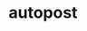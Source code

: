 # autopost


<ul className="grid grid-cols-1 md:grid-cols-2 lg:grid-cols-3 xl:grid-cols-4 gap-4 -ml-6">

<ReferenceCard
    title="add"
    description="Add an autopost webhook feed to this channel."
    url="/bot/reference/discord/autopost/add"
/>
<ReferenceCard
    title="list"
    description="List all autopost webhook feeds in this channel."
    url="/bot/reference/discord/autopost/list"
/>
<ReferenceCard
    title="remove"
    description="Remove an autopost webhook feed from this channel."
    url="/bot/reference/discord/autopost/remove"
/>
</ul>
